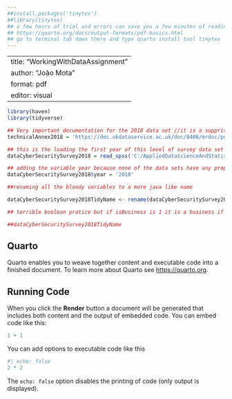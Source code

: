 ```yaml
---
##install.packages('tinytex')
##library(tinytex)
## a few hours of trial and errors can save you a few minutes of reading the proper documentation :)
## https://quarto.org/docs/output-formats/pdf-basics.html
## go to terminal tab down there and type quarto install tool tinytex
---
```


---
title: "WorkingWithDataAssignment"
author: "João Mota"
format: pdf
editor: visual
---

```r
library(haven)
library(tidyverse)
```

```r
## Very important documentation for the 2018 data set //it is a supprise toll that will help us later
technicalAnnex2018 = 'https://doc.ukdataservice.ac.uk/doc/8406/mrdoc/pdf/8406_cyber_security_breaches_survey_2018_technical_annex.pdf'

## this is the loading the first year of this level of survey data set 
dataCyberSecuritySurvey2018 = read_spss('C:/AppliedDataScienceAndStatistics/Applied-Data-Science-and-Statistics/Term1/WorkingWithData/Assignment1/Cyber Security Breaches Survey, 2018/UKDA-8406-spss-CyberSurvey2018/spss/spss24/17-054294-01_csbs_2018_final_data_deidentified_v1_12042018_public.sav')

## adding the variable year because none of the data sets have any proper way to distinguish between the years of each survey
dataCyberSecuritySurvey2018$year = '2018'
```


```r
##renaming all the bloody variables to a more java like name

dataCyberSecuritySurvey2018TidyName <- rename(dataCyberSecuritySurvey2018,isBusiness= 'samptype')

## terrible boolean pratice but if isBusiness is 1 it is a business if it is 2 it is a charity

##dataCyberSecuritySurvey2018TidyName

```




## Quarto

Quarto enables you to weave together content and executable code into a finished document. To learn more about Quarto see <https://quarto.org>.

## Running Code

When you click the **Render** button a document will be generated that includes both content and the output of embedded code. You can embed code like this:

```r
1 + 1
```

You can add options to executable code like this

```r
#| echo: false
2 * 2
```

The `echo: false` option disables the printing of code (only output is displayed).
